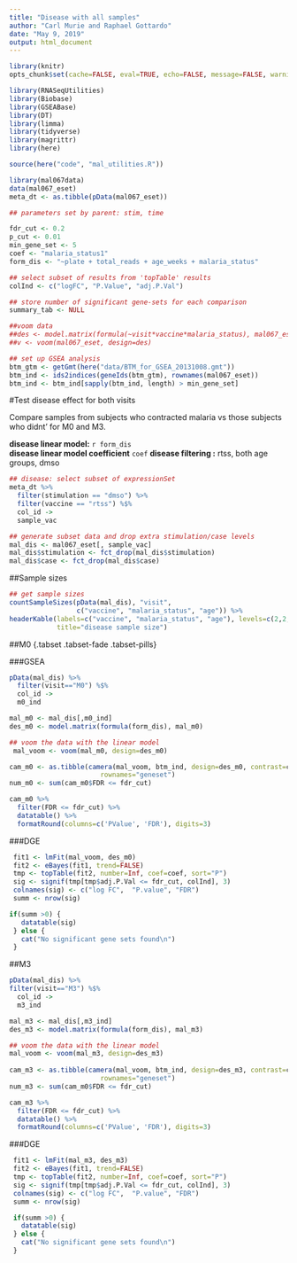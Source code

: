 ```yaml
---
title: "Disease with all samples"
author: "Carl Murie and Raphael Gottardo"
date: "May 9, 2019"
output: html_document
---
```


```r
library(knitr)
opts_chunk$set(cache=FALSE, eval=TRUE, echo=FALSE, message=FALSE, warning=FALSE, results='asis')
```

```r
library(RNASeqUtilities)
library(Biobase)
library(GSEABase)
library(DT)
library(limma)
library(tidyverse)
library(magrittr)
library(here)

source(here("code", "mal_utilities.R"))
```


```r
library(mal067data)
data(mal067_eset)
meta_dt <- as.tibble(pData(mal067_eset))
```


```r

## parameters set by parent: stim, time

fdr_cut <- 0.2
p_cut <- 0.01
min_gene_set <- 5
coef <- "malaria_status1"
form_dis <- "~plate + total_reads + age_weeks + malaria_status"

## select subset of results from 'topTable' results
colInd <- c("logFC", "P.Value", "adj.P.Val")

## store number of significant gene-sets for each comparison
summary_tab <- NULL

##voom data
##des <- model.matrix(formula(~visit*vaccine*malaria_status), mal067_eset)
##v <- voom(mal067_eset, design=des)

```

```r
## set up GSEA analysis
btm_gtm <- getGmt(here("data/BTM_for_GSEA_20131008.gmt"))
btm_ind <- ids2indices(geneIds(btm_gtm), rownames(mal067_eset))
btm_ind <- btm_ind[sapply(btm_ind, length) > min_gene_set]
```

#Test disease effect for both visits

Compare samples from subjects who contracted malaria vs those subjects who didnt' for M0 and M3.

**disease linear model:** `r form_dis`  
**disease linear model coefficient** `coef`
**disease filtering   :** rtss, both age groups, dmso  

```r
## disease: select subset of expressionSet
meta_dt %>% 
  filter(stimulation == "dmso") %>% 
  filter(vaccine == "rtss") %$%
  col_id ->
  sample_vac

## generate subset data and drop extra stimulation/case levels
mal_dis <- mal067_eset[, sample_vac] 
mal_dis$stimulation <- fct_drop(mal_dis$stimulation)
mal_dis$case <- fct_drop(mal_dis$case)
```

##Sample sizes  
  
```r
## get sample sizes
countSampleSizes(pData(mal_dis), "visit", 
                 c("vaccine", "malaria_status", "age")) %>%
headerKable(labels=c("vaccine", "malaria_status", "age"), levels=c(2,2,2), 
            title="disease sample size")
```

##M0  {.tabset .tabset-fade .tabset-pills}   

###GSEA
  
```r

pData(mal_dis) %>%
  filter(visit=="M0") %$%
  col_id ->
  m0_ind

mal_m0 <- mal_dis[,m0_ind]
des_m0 <- model.matrix(formula(form_dis), mal_m0)

## voom the data with the linear model
 mal_voom <- voom(mal_m0, design=des_m0)

cam_m0 <- as.tibble(camera(mal_voom, btm_ind, design=des_m0, contrast=coef),
                       rownames="geneset")
num_m0 <- sum(cam_m0$FDR <= fdr_cut)

cam_m0 %>%
  filter(FDR <= fdr_cut) %>%
  datatable() %>%
  formatRound(columns=c('PValue', 'FDR'), digits=3)

```

###DGE  
  
```r

 fit1 <- lmFit(mal_voom, des_m0)
 fit2 <- eBayes(fit1, trend=FALSE)
 tmp <- topTable(fit2, number=Inf, coef=coef, sort="P")
 sig <- signif(tmp[tmp$adj.P.Val <= fdr_cut, colInd], 3)
 colnames(sig) <- c("log FC",  "P.value", "FDR")
 summ <- nrow(sig)

if(summ >0) {
   datatable(sig)
 } else {
   cat("No significant gene sets found\n")
 }

```

##M3  
  
```r

pData(mal_dis) %>%
filter(visit=="M3") %$%
  col_id ->
  m3_ind

mal_m3 <- mal_dis[,m3_ind]
des_m3 <- model.matrix(formula(form_dis), mal_m3)

## voom the data with the linear model
mal_voom <- voom(mal_m3, design=des_m3)
 
cam_m3 <- as.tibble(camera(mal_voom, btm_ind, design=des_m3, contrast=coef),
                       rownames="geneset")
num_m3 <- sum(cam_m0$FDR <= fdr_cut)

cam_m3 %>%
  filter(FDR <= fdr_cut) %>%
  datatable() %>%
  formatRound(columns=c('PValue', 'FDR'), digits=3)

```

###DGE  
  
```r

 fit1 <- lmFit(mal_m3, des_m3)
 fit2 <- eBayes(fit1, trend=FALSE)
 tmp <- topTable(fit2, number=Inf, coef=coef, sort="P")
 sig <- signif(tmp[tmp$adj.P.Val <= fdr_cut, colInd], 3)
 colnames(sig) <- c("log FC",  "P.value", "FDR")
 summ <- nrow(sig)

 if(summ >0) {
   datatable(sig)
 } else {
   cat("No significant gene sets found\n")
 }

```

  
  
  
